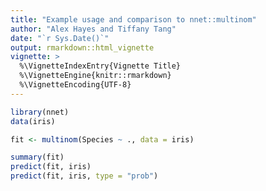 ```yaml
---
title: "Example usage and comparison to nnet::multinom"
author: "Alex Hayes and Tiffany Tang"
date: "`r Sys.Date()`"
output: rmarkdown::html_vignette
vignette: >
  %\VignetteIndexEntry{Vignette Title}
  %\VignetteEngine{knitr::rmarkdown}
  %\VignetteEncoding{UTF-8}
---
```


```r
library(nnet)
data(iris)

fit <- multinom(Species ~ ., data = iris)

summary(fit)
predict(fit, iris)
predict(fit, iris, type = "prob")
```

